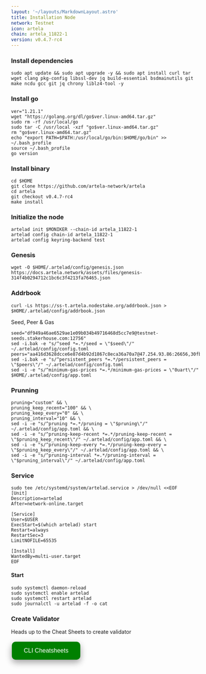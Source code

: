 ```yaml
---
layout: '~/layouts/MarkdownLayout.astro'
title: Installation Node
network: Testnet
icon: artela
chain: artela_11822-1
version: v0.4.7-rc4
---
```


### Install dependencies 

```
sudo apt update && sudo apt upgrade -y && sudo apt install curl tar wget clang pkg-config libssl-dev jq build-essential bsdmainutils git make ncdu gcc git jq chrony liblz4-tool -y
```

### Install go
```
ver="1.21.1"
wget "https://golang.org/dl/go$ver.linux-amd64.tar.gz"
sudo rm -rf /usr/local/go
sudo tar -C /usr/local -xzf "go$ver.linux-amd64.tar.gz"
rm "go$ver.linux-amd64.tar.gz"
echo "export PATH=$PATH:/usr/local/go/bin:$HOME/go/bin" >> ~/.bash_profile
source ~/.bash_profile
go version
```

### Install binary

```
cd $HOME
git clone https://github.com/artela-network/artela
cd artela
git checkout v0.4.7-rc4
make install
```
### Initialize the node
```
artelad init $MONIKER --chain-id artela_11822-1
artelad config chain-id artela_11822-1
artelad config keyring-backend test
```

### Genesis
```
wget -O $HOME/.artelad/config/genesis.json https://docs.artela.network/assets/files/genesis-314f4b0294712c1bc6c3f4213fa76465.json
```
### Addrbook 
```
curl -Ls https://ss-t.artela.nodestake.org/addrbook.json > $HOME/.artelad/config/addrbook.json
```
Seed, Peer & Gas
```
seed="df949a46ae6529ae1e09b034b49716468d5cc7e9@testnet-seeds.stakerhouse.com:12756"
sed -i.bak -e "s/^seed *=.*/seed = \"$seed\"/" ~/.artelad/config/config.toml
peers="aa416d3628dcce6e87d4b92d1867c8eca36a70a7@47.254.93.86:26656,30fb0055aced21472a01911353101bc4cd356bb3@47.89.230.117:26656,77fe611ca82204c3cf5664da31e853f133f0330d@[2001:ee0:40e1:56ca:a64a:4d9a:3607:2122]:26656,9e2fbfc4b32a1b013e53f3fc9b45638f4cddee36@47.254.66.177:26656,b23bc610c374fd071c20ce4a2349bf91b8fbd7db@[2a01:4f9:6b:48d5::2]:11656,146d6011cce0423f564c9277c6a3390657c53730@[2a01:4f8:1c1c:1ec7::1]:26656,a27fec04636e9c67444e3d2dc57bfd389cfe69ca@[2a01:4ff:1f0:8778::1]:45656,e99ec9abbf22ea61065184530a9ecf6c0e285293@[2a01:4f9:c012:8d39::1]:26656,de5612c035bd1875f0bd36d7cbf5d660b0d1e943@[2a01:4ff:1f0:8a3b::1]:26656,4ff33861644ebda5fb004130de5167a5a39637a9@[2a01:4f9:c010:bc0b::1]:45656,5ad23611ac004139de82372db2ae34fdf122475f@[2a01:4f9:c012:984c::1]:26656,f2c71c69fbfcd08c575cd75adfa2295c0448f4d6@[2a01:4f9:3080:3b02::2]:26356,1b9d35d37d17bd9c201d8687ed363ce4483b31c7@[2a02:c206:2156:1114::1]:26656,31582a1e8ee7276e9a669dcfb609e2d4f47b029b@193.164.4.110:45656,412cb9367e27e1f6d403028059483e8084d149f3@[2a01:4f9:c012:bc0d::1]:26656,e60ccf5954cf2f324bbe0da7eada0a98437eab29@[2a03:4000:4c:e90:781d:c8ff:fe57:726a]:9656,ea36673cac48344adddf735ba9ae58be51c0dbe0@[2a03:cfc0:8000:13::c303:de14]:33656,1b73ac616d74375932fb6847ec67eee4a98174e9@116.202.85.52:25556,f6c7ca41f9c74285db1748119100fc2fa2f10691@[2a01:4ff:1f0:ad0b::1]:26656,75104c8e15904c734bda3631dcd829ee776ac9cb@178.18.251.146:14656,bbf8ef70a32c3248a30ab10b2bff399e73c6e03c@[2a01:4f9:3b:1fd8::2]:23456,036304b4b63a7a5fdd2eb8b7f3ccde0126e928ed@158.220.96.87:45656,a996136dcb9f63c7ddef626c70ef488cc9e263b8@[2607:5300:203:b6::]:22256,33af323b810eda149415660eda874edcd408acf3@81.0.220.210:45656,1bcfba8d6abceebb3ae3864f8754575a16b1311a@[2a01:4f9:c012:74de::1]:17656,e731408e4de7091348f35a9c74fa4adbf924fa00@5.161.100.23:45656,7454dc057686eaead1bdb982bbfd476f2d75bac6@[2a01:4f9:4a:460c::2]:26656,3a280a539aa874a98e4d2cdfa70118e8c14b6745@[2a03:cfc0:8000:b::5fd6:378a]:3656,af6238d181101c79519c031a5505da8e21639eb4@[2001:41d0:805:5500::]:36656,042b798e95db7786dfbd36a963ae4aba35b90590@[2a01:4f8:1c1b:9446::1]:26656,9a118272107b5a2f7d75cb158fa04f7172c2c794@155.133.27.24:45656,bc07590d14265718be789c0f2d083e2f3c225128@65.109.237.151:45656,1565fa4f1679775092888f7278216b96c53274d2@[2a01:4f9:3080:1197::2]:23656,6a900e94ab61ac620966d4ef48996bef50f83a76@[2a01:4f8:2200:1275::2]:10856,820ea92aa92cf16d106f1e752258c574d382393c@[2a03:cfc0:8000:b::5fd6:3730]:21656,07db8b5fcb64724b685b6a70bda3c9e4c637fdbb@207.180.235.26:45656,8ca05c728603558fc72127f9059cdcc9edbb7426@65.108.155.55:45656,93ab0c1d8316a728f71007349fa6cc53e6be2537@185.185.83.231:45656,daf1bfabfd3e0514188659942d854d8d09712986@[2a01:4f8:171:d6e::2]:23456,de2e63acc98bc482458703137f6f071d934b7663@[2001:41d0:2:715::1]:22656,978dee673bd447147f61aa5a1bdaabdfb8f8b853@47.88.57.107:26656,5c4ea81ac7b8a7f5202fcbe5fe790a6d6f61fb22@47.251.14.108:26656,a4ec3a9df38e0c2c1ac1002129587da287a285e8@[2a01:4f8:262:1b2f::2]:14656,0109c0710f38a1fc49023a34d56d2b61533aab7f@[2a01:4f9:1a:ac89::2]:45656,d7bf9ba0d72e9859330a958dcfa9620a46089ebd@[2602:ffc5:105:816::887b:fe63]:26656,38670616b5a8cd983b44aa22163b995fc05f1928@[2a01:4f9:2b:490::2]:26656,2264c863bead1e2822c52d1b553becf9d8089855@[2400:8905::f03c:94ff:fecf:710]:26656,d8598de10daca8c1cc87e08da4e1ff15c9bd908e@[2001:ee0:5497:5580:20c:29ff:feb8:dd21]:26656,4506bdbc3eea1efc9d6f28eb4e7178dc58b8f74b@[2a01:4f9:1a:98c8::2]:10556,683e9ece0b0830990dc3d1bbb9a04ed26f5e692f@[2a01:4f9:6a:511d::2]:26656,85ac11d6a532a44572374dbcae1f662a086dba16@[2402:9d80:a40:5407:fe3a:7989:9d27:11a6]:26656,70bc09640c82edb42dc7ae9015a08c66bbf068a7@31.220.94.117:45656,dc8a8107b000f4a091db39e03b0a1d266f4d5389@[2001:ee0:4b49:e200:6c55:a9e7:38c9:eca6]:10156,0172eec239bb213164472ea5cbd96bf07f27d9f2@47.251.14.47:26656,ce311773672faf60fad3f9be27963fbafb7e3cf4@[2a01:4f8:c010:b426::1]:26656,3ce1f8245557e108592a8f4ed82bc6aa98c90eee@[2a01:4f9:c012:b05e::1]:45656,71ab7629b784de972fde8eccf59864d335029159@[2a01:4f8:171:f10::2]:26656,788b4f8f021042ca870068745321293d191c5da9@[2a01:4f9:c011:9296::1]:14656,13db40d2414b94a7aa112b5f0ad4e5db9cecd85e@[2a03:4000:4a:f20:58db:a3ff:fecf:350e]:26656,db1d79226d9c735475bea5ba5a3c6a09f670d8d6@[2a01:4f9:1a:b20b::2]:11656,74863693e97dc0f767d1188f2432fb843e0332ff@[2a01:4f9:c011:b99b::1]:26656,40cbc530bc1bf172c804189ecc20a213afa29bd0@[2400:8905::f03c:94ff:fe92:3183]:26656,abe4ab829e25f4b83cdea4fcc3500baccc4c0405@[2402:800:6146:649e:20c:29ff:fe3b:d002]:26656,a577be1611a9f517e5c5634600e0e3c492323493@144.91.92.249:26656"
sed -i.bak -e "s/^persistent_peers *=.*/persistent_peers = \"$peers\"/" ~/.artelad/config/config.toml
sed -i -e "s/^minimum-gas-prices *=.*/minimum-gas-prices = \"0uart\"/" $HOME/.artelad/config/app.toml
```

### Prunning
```
pruning="custom" && \
pruning_keep_recent="100" && \
pruning_keep_every="0" && \
pruning_interval="10" && \
sed -i -e "s/^pruning *=.*/pruning = \"$pruning\"/" ~/.artelad/config/app.toml && \
sed -i -e "s/^pruning-keep-recent *=.*/pruning-keep-recent = \"$pruning_keep_recent\"/" ~/.artelad/config/app.toml && \
sed -i -e "s/^pruning-keep-every *=.*/pruning-keep-every = \"$pruning_keep_every\"/" ~/.artelad/config/app.toml && \
sed -i -e "s/^pruning-interval *=.*/pruning-interval = \"$pruning_interval\"/" ~/.artelad/config/app.toml
```

### Service
```
sudo tee /etc/systemd/system/artelad.service > /dev/null <<EOF
[Unit]
Description=artelad
After=network-online.target

[Service]
User=$USER
ExecStart=$(which artelad) start
Restart=always
RestartSec=3
LimitNOFILE=65535

[Install]
WantedBy=multi-user.target
EOF
```

#### Start
```
sudo systemctl daemon-reload
sudo systemctl enable artelad
sudo systemctl restart artelad
sudo journalctl -u artelad -f -o cat
```

### Create Validator

Heads up to the Cheat Sheets to create validator

<a href="https://service.sychonix.me/testnet/artela/cheat" target="_blank">
  <button style="background-color: green; border: none; color: white; padding: 15px 32px; text-align: center; text-decoration: none; display: inline-block; font-size: 16px; margin: 4px 2px; cursor: pointer; border-radius: 10px; box-shadow: 0 8px 16px 0 rgba(0,0,0,0.2), 0 6px 20px 0 rgba(0,0,0,0.19);" onmouseover="this.style.boxShadow='0 0 0 4px rgba(0,255,0,0.5)'" onmouseout="this.style.boxShadow='0 8px 16px 0 rgba(0,0,0,0.2), 0 6px 20px 0 rgba(0,0,0,0.19)'">CLI Cheatsheets</button>
</a>
